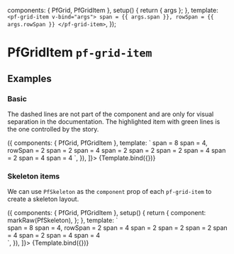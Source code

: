 

  components: { PfGrid, PfGridItem },
  setup() {
    return { args };
  },
  template: `
    <pf-grid-item v-bind="args">
      span = {{ args.span }}, rowSpan = {{ args.rowSpan }}
    </pf-grid-item>
  `,
});


<Meta title="Layouts/Grid Item" component={PfGridItem} subcomponents={{PfGrid}} />

# PfGridItem `pf-grid-item`

## Examples

### Basic

The dashed lines are not part of the component and are only for visual separation in the documentation. The highlighted item with green lines is the one controlled by the story.

<Canvas withSource="open">
  <Story
    name="Basic"
    args={{
      span: 2,
      rowSpan: 3,
    }}
    decorators={[
      () => ({
        components: { PfGrid, PfGridItem },
        template: `
          <pf-grid gutter class="docs-layout-outline">
            <pf-grid-item span="8">
              span = 8
            </pf-grid-item>
            <pf-grid-item span="4" row-span="2">
              span = 4, rowSpan = 2
            </pf-grid-item>
            <story style="border-color: var(--pf-global--palette--green-300)" />
            <pf-grid-item span="2">
              span = 2
            </pf-grid-item>
            <pf-grid-item span="4">
              span = 4
            </pf-grid-item>
            <pf-grid-item span="2">
              span = 2
            </pf-grid-item>
            <pf-grid-item span="2">
              span = 2
            </pf-grid-item>
            <pf-grid-item span="2">
              span = 2
            </pf-grid-item>
            <pf-grid-item span="4">
              span = 4
            </pf-grid-item>
            <pf-grid-item span="2">
              span = 2
            </pf-grid-item>
            <pf-grid-item span="4">
              span = 4
            </pf-grid-item>
            <pf-grid-item span="4">
              span = 4
            </pf-grid-item>
          </pf-grid>
        `,
      }),
    ]}>
    {Template.bind({})}
  </Story>
</Canvas>

<ArgsTable story="Basic" />

### Skeleton items

We can use `PfSkeleton` as the `component` prop of each `pf-grid-item` to create a skeleton layout.

<Canvas withSource="open">
  <Story
    name="Skeleton items"
    args={{
      span: 2,
      rowSpan: 3,
      component: PfSkeleton,
    }}
    decorators={[
      () => ({
        components: { PfGrid, PfGridItem },
        setup() {
          return {
            component: markRaw(PfSkeleton),
          };
        },
        template: `
          <!-- storybook wants to transform the root element to a skeleton itself, so we give it a div to play with -->
          <div>
            <pf-grid gutter>
              <pf-grid-item :component="component" span="8">
                span = 8
              </pf-grid-item>
              <pf-grid-item :component="component" span="4" row-span="2">
                span = 4, rowSpan = 2
              </pf-grid-item>
              <story style="border-color: var(--pf-global--palette--green-300)" />
              <pf-grid-item :component="component" span="2" />
              <pf-grid-item :component="component" span="4">
                span = 4
              </pf-grid-item>
              <pf-grid-item :component="component" span="2">
                span = 2
              </pf-grid-item>
              <pf-grid-item :component="component" span="2">
                span = 2
              </pf-grid-item>
              <pf-grid-item :component="component" span="2">
                span = 2
              </pf-grid-item>
              <pf-grid-item :component="component" span="4">
                span = 4
              </pf-grid-item>
              <pf-grid-item :component="component" span="2">
                span = 2
              </pf-grid-item>
              <pf-grid-item :component="component" span="4">
                span = 4
              </pf-grid-item>
              <pf-grid-item :component="component" span="4">
                span = 4
              </pf-grid-item>
            </pf-grid>
          </div>
        `,
      }),
    ]}>
    {Template.bind({})}
  </Story>
</Canvas>
